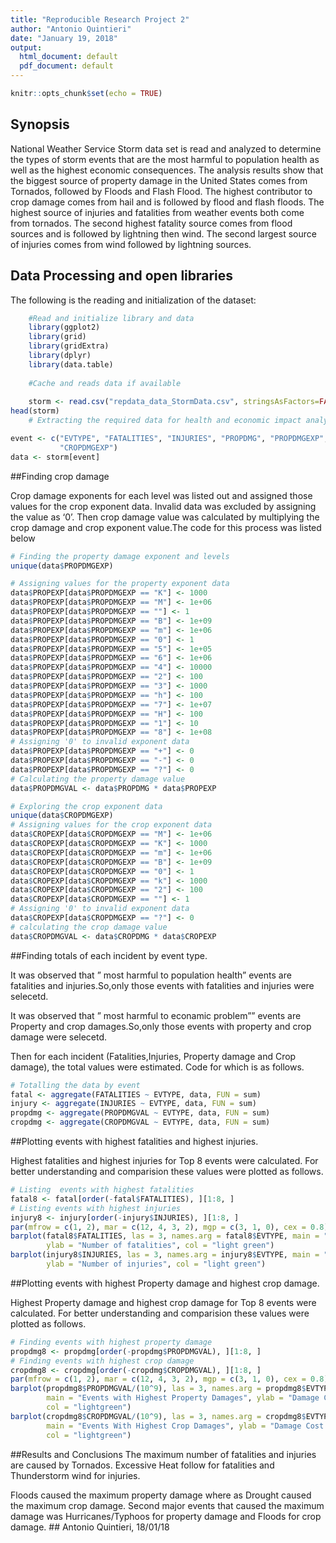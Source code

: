 ---
title: "Reproducible Research Project 2"
author: "Antonio Quintieri"
date: "January 19, 2018"
output:
  html_document: default
  pdf_document: default
---

```{r setup, include=FALSE}
knitr::opts_chunk$set(echo = TRUE)
```
## Synopsis
National Weather Service Storm data set is read and analyzed to determine the types of storm events that are the most harmful to population health as well as the highest economic consequences. 
The analysis results show that the biggest source of property damage in the United States comes from Tornados, followed by Floods and Flash Flood. The highest contributor to crop damage comes from hail and is followed by flood and flash floods. The highest source of injuries and fatalities from weather events both come from tornados. 
The second highest fatality source comes from flood sources and is followed by lightning then wind. The second largest source of injuries comes from wind followed by lightning sources.  

## Data Processing and open libraries 
The following is the reading and initialization of the dataset:
```{r}
    #Read and initialize library and data
    library(ggplot2)
    library(grid)
    library(gridExtra)
    library(dplyr)
    library(data.table)
    
    #Cache and reads data if available
      
    storm <- read.csv("repdata_data_StormData.csv", stringsAsFactors=FALSE)
head(storm)
    # Extracting the required data for health and economic impact analysis against weather

event <- c("EVTYPE", "FATALITIES", "INJURIES", "PROPDMG", "PROPDMGEXP", "CROPDMG", 
           "CROPDMGEXP")
data <- storm[event]
```
##Finding crop damage

Crop damage exponents for each level was listed out and assigned those values for the crop exponent data. Invalid data was excluded by assigning the value as '0'. Then crop damage value was calculated by multiplying the crop damage and crop exponent value.The code for this process was listed below
```{r}
# Finding the property damage exponent and levels
unique(data$PROPDMGEXP)
```
```{r}
# Assigning values for the property exponent data 
data$PROPEXP[data$PROPDMGEXP == "K"] <- 1000
data$PROPEXP[data$PROPDMGEXP == "M"] <- 1e+06
data$PROPEXP[data$PROPDMGEXP == ""] <- 1
data$PROPEXP[data$PROPDMGEXP == "B"] <- 1e+09
data$PROPEXP[data$PROPDMGEXP == "m"] <- 1e+06
data$PROPEXP[data$PROPDMGEXP == "0"] <- 1
data$PROPEXP[data$PROPDMGEXP == "5"] <- 1e+05
data$PROPEXP[data$PROPDMGEXP == "6"] <- 1e+06
data$PROPEXP[data$PROPDMGEXP == "4"] <- 10000
data$PROPEXP[data$PROPDMGEXP == "2"] <- 100
data$PROPEXP[data$PROPDMGEXP == "3"] <- 1000
data$PROPEXP[data$PROPDMGEXP == "h"] <- 100
data$PROPEXP[data$PROPDMGEXP == "7"] <- 1e+07
data$PROPEXP[data$PROPDMGEXP == "H"] <- 100
data$PROPEXP[data$PROPDMGEXP == "1"] <- 10
data$PROPEXP[data$PROPDMGEXP == "8"] <- 1e+08
# Assigning '0' to invalid exponent data
data$PROPEXP[data$PROPDMGEXP == "+"] <- 0
data$PROPEXP[data$PROPDMGEXP == "-"] <- 0
data$PROPEXP[data$PROPDMGEXP == "?"] <- 0
# Calculating the property damage value
data$PROPDMGVAL <- data$PROPDMG * data$PROPEXP
```
```{r}
# Exploring the crop exponent data
unique(data$CROPDMGEXP)
# Assigning values for the crop exponent data 
data$CROPEXP[data$CROPDMGEXP == "M"] <- 1e+06
data$CROPEXP[data$CROPDMGEXP == "K"] <- 1000
data$CROPEXP[data$CROPDMGEXP == "m"] <- 1e+06
data$CROPEXP[data$CROPDMGEXP == "B"] <- 1e+09
data$CROPEXP[data$CROPDMGEXP == "0"] <- 1
data$CROPEXP[data$CROPDMGEXP == "k"] <- 1000
data$CROPEXP[data$CROPDMGEXP == "2"] <- 100
data$CROPEXP[data$CROPDMGEXP == ""] <- 1
# Assigning '0' to invalid exponent data
data$CROPEXP[data$CROPDMGEXP == "?"] <- 0
# calculating the crop damage value
data$CROPDMGVAL <- data$CROPDMG * data$CROPEXP
```
##Finding totals of each incident by event type.

It was observed that " most harmful to population health" events are fatalities and injuries.So,only those events with fatalities and injuries were selecetd.

It was observed that " most harmful to econamic problem"" events are Property and crop damages.So,only those events with property and crop damage were selecetd.

Then for each incident (Fatalities,Injuries, Property damage and Crop damage), the total values were estimated. Code for which is as follows.
```{r}
# Totalling the data by event
fatal <- aggregate(FATALITIES ~ EVTYPE, data, FUN = sum)
injury <- aggregate(INJURIES ~ EVTYPE, data, FUN = sum)
propdmg <- aggregate(PROPDMGVAL ~ EVTYPE, data, FUN = sum)
cropdmg <- aggregate(CROPDMGVAL ~ EVTYPE, data, FUN = sum)
```
##Plotting events with highest fatalities and highest injuries.

Highest fatalities and highest injuries for Top 8 events were calculated. For better understanding and comparision these values were plotted as follows.
```{r}
# Listing  events with highest fatalities
fatal8 <- fatal[order(-fatal$FATALITIES), ][1:8, ]
# Listing events with highest injuries
injury8 <- injury[order(-injury$INJURIES), ][1:8, ]
par(mfrow = c(1, 2), mar = c(12, 4, 3, 2), mgp = c(3, 1, 0), cex = 0.8)
barplot(fatal8$FATALITIES, las = 3, names.arg = fatal8$EVTYPE, main = "Events with Highest Fatalities", 
        ylab = "Number of fatalities", col = "light green")
barplot(injury8$INJURIES, las = 3, names.arg = injury8$EVTYPE, main = "Events with Highest Injuries", 
        ylab = "Number of injuries", col = "light green")
```
##Plotting events with highest Property damage and highest crop damage.

Highest Property damage and highest crop damage for Top 8 events were calculated. For better understanding and comparision these values were plotted as follows.

```{r}
# Finding events with highest property damage
propdmg8 <- propdmg[order(-propdmg$PROPDMGVAL), ][1:8, ]
# Finding events with highest crop damage
cropdmg8 <- cropdmg[order(-cropdmg$CROPDMGVAL), ][1:8, ]
par(mfrow = c(1, 2), mar = c(12, 4, 3, 2), mgp = c(3, 1, 0), cex = 0.8)
barplot(propdmg8$PROPDMGVAL/(10^9), las = 3, names.arg = propdmg8$EVTYPE, 
        main = "Events with Highest Property Damages", ylab = "Damage Cost ($ billions)", 
        col = "lightgreen")
barplot(cropdmg8$CROPDMGVAL/(10^9), las = 3, names.arg = cropdmg8$EVTYPE, 
        main = "Events With Highest Crop Damages", ylab = "Damage Cost ($ billions)", 
        col = "lightgreen")
```
##Results and Conclusions
The maximum number of fatalities and injuries are caused by Tornados. Excessive Heat follow for fatalities and Thunderstorm wind for injuries.

Floods caused the maximum property damage where as Drought caused the maximum crop damage. Second major events that caused the maximum damage was Hurricanes/Typhoos for property damage and Floods for crop damage.
## Antonio Quintieri, 18/01/18


